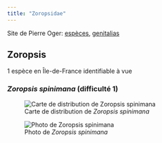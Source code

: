 ```yaml
---
title: "Zoropsidae"
---
```


Site de Pierre Oger: [espèces](https://arachno.piwigo.com/index?/category/534-zoropsidae), [genitalias](https://arachno.piwigo.com/index?/tags/1508-_zoropsidae)



## Zoropsis

1 espèce en Île-de-France identifiable à vue



### *Zoropsis spinimana* (difficulté 1)

![Carte de distribution de *Zoropsis spinimana*](https://asfra.fr/Site/User_pages/Atlas/LR_ASFRA_Zoropsidae_Zoropsis%20spinimana_2022-03-10.jpeg)

![Photo de *Zoropsis spinimana*](chemin/vers/photo.jpg)



